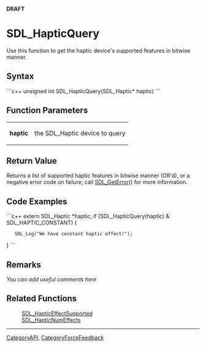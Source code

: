 <!-- pragma section-numbers off -->
<!-- pragma disable-camelcase -->
'''DRAFT'''

= SDL_HapticQuery =
Use this function to get the haptic device's supported features in bitwise manner.


== Syntax ==
```c++
unsigned int SDL_HapticQuery(SDL_Haptic* haptic)
```
<!-- <span style="color: green;">Should that say Uint8 or Uint16 etc instead of "unsigned int"?</span> -->

== Function Parameters ==
{|
|'''haptic'''
|the SDL_Haptic device to query
|}

== Return Value ==
Returns a list of supported haptic features in bitwise manner (OR'd), or a negative error code on failure; call [[SDL_GetError]]() for more information.

<!-- <span style="color: green;">It seems there is probably a more clear or complete way to describe this...  Is there a struct that should be Included here?  Maybe the [[SDL_HapticEffect]] union?</span> -->

== Code Examples ==
```c++
extern SDL_Haptic *haptic;
if (SDL_HapticQuery(haptic) & SDL_HAPTIC_CONSTANT) {
    SDL_Log("We have constant haptic effect!");
}
```

== Remarks ==
''You can add useful comments here''

== Related Functions ==
:[[SDL_HapticEffectSupported]]
:[[SDL_HapticNumEffects]]

----
[[CategoryAPI]], [[CategoryForceFeedback]]
